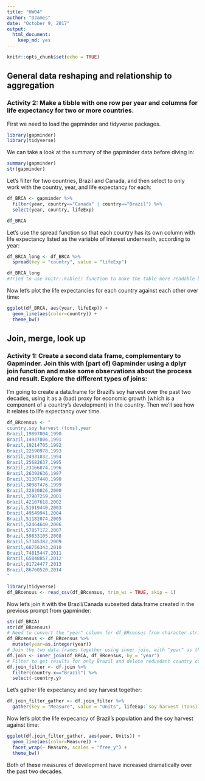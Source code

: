 ```yaml
---
title: "HW04"
author: "DJames"
date: "October 9, 2017"
output: 
  html_document: 
    keep_md: yes
---
```


```r
knitr::opts_chunk$set(echo = TRUE)
```

## General data reshaping and relationship to aggregation

### Activity 2: Make a tibble with one row per year and columns for life expectancy for two or more countries.

First we need to load the gapminder and tidyverse packages.
```r
library(gapminder)
library(tidyverse)
```

We can take a look at the summary of the gapminder data before diving in:
```r
summary(gapminder)
str(gapminder)
```

Let's filter for two countries, Brazil and Canada, and then select to only work with the country, year, and life expectancy for each:

```r
df_BRCA <- gapminder %>%
  filter(year, country=="Canada" | country=="Brazil") %>% 
  select(year, country, lifeExp)

df_BRCA
```

Let's use the spread function so that each country has its own column with life expectancy listed as the variable of interest underneath, according to year:
```r
df_BRCA_long <- df_BRCA %>% 
  spread(key = "country", value = "lifeExp")

df_BRCA_long
#Tried to use knitr::kable() function to make the table more readable but something wasn't working right. Used default instead.
```

Now let's plot the life expectancies for each country against each other over time:
```r
ggplot(df_BRCA, aes(year, lifeExp)) +
  geom_line(aes(color=country)) +
  theme_bw()
```

## Join, merge, look up

### Activity 1: Create a second data frame, complementary to Gapminder. Join this with (part of) Gapminder using a  dplyr join function and make some observations about the process and result. Explore the different types of joins:

I'm going to create a data.frame for Brazil's soy harvest over the past two decades, using it as a (bad) proxy for economic growth (which is a component of a country's development) in the country. Then we'll see how it relates to life expectancy over time.
```r
df_BRcensus <- "
country,soy harvest (tons),year
Brazil,19897804,1990
Brazil,14937806,1991
Brazil,19214705,1992
Brazil,22590978,1993
Brazil,24931832,1994
Brazil,25682637,1995
Brazil,23166874,1996
Brazil,26392636,1997
Brazil,31307440,1998
Brazil,30987476,1999
Brazil,32820826,2000
Brazil,37907259,2001
Brazil,42107618,2002
Brazil,51919440,2003
Brazil,49549941,2004
Brazil,51182074,2005
Brazil,52464640,2006
Brazil,57857172,2007
Brazil,59833105,2008
Brazil,57345382,2009
Brazil,68756343,2010
Brazil,74815447,2011
Brazil,65848857,2012
Brazil,81724477,2013
Brazil,86760520,2014
"

library(tidyverse)
df_BRcensus <- read_csv(df_BRcensus, trim_ws = TRUE, skip = 1)

```



Now let's join it with the Brazil/Canada subsetted data.frame created in the previous prompt from gapminder:
```r
str(df_BRCA)
str(df_BRcensus)
# Need to convert the "year" column for df_BRcensus from character strings to integers
df_BRcensus <- df_BRcensus %>% 
  mutate(year=as.integer(year))
# Join the two data.frames together using inner join, with "year" as the common variable:
df.join <- inner_join(df_BRCA, df_BRcensus, by = "year")
# Filter to get results for only Brazil and delete redundant country column
df.join_filter <- df.join %>% 
  filter(country.x=="Brazil") %>% 
  select(-country.y)
```

Let's gather life expectancy and soy harvest together:
```r
df.join_filter_gather <- df.join_filter %>% 
  gather(key = "Measure", value = "Units", lifeExp:`soy harvest (tons)`)
```


Now let's plot the life expecancy of Brazil's population and the soy harvest against time:
```r
ggplot(df.join_filter_gather, aes(year, Units)) +
  geom_line(aes(color=Measure)) +
  facet_wrap(~ Measure, scales = "free_y") +
  theme_bw()
```

Both of these measures of development have increased dramatically over the past two decades.
